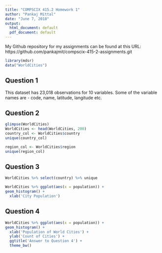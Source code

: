 ```yaml
---
title: "COMPSCIX 415.2 Homework 1"
author: "Pankaj Mittal"
date: "June 7, 2018"
output:
  html_document: default
  pdf_document: default
---
```


My Github repository for my assignments can be found at this URL: https://github.com/pankajmit/compscix-415-2-assignments.git

```r
library(mdsr)
data("WorldCities")

```

## Question 1

This dataset has 23,018 observations for 10 variables.
Some of the variable names are - code, name, latitude, langitude etc.

## Question 2

```r
glimpse(WorldCities)
WorldCities <- head(WorldCities, 200)
country_col <- WorldCities$country
unique(country_col)

region_col <- WorldCities$region
unique(region_col)

```

## Question 3
```r
WorldCities %>% select(country) %>% unique
```


```r
WorldCities %>% ggplot(aes(x = population)) +
geom_histogram() +
  xlab('City Population')
```

## Question 4

```r
WorldCities %>% ggplot(aes(x = population)) +
geom_histogram() +
  xlab('Population of World Cities') +
  ylab('Count of Cities') +
  ggtitle('Answer to Question 4') +
  theme_bw()

```

